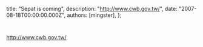 
  title: "Sepat is coming",
  description: "http://www.cwb.gov.tw/",
  date: "2007-08-18T00:00:00.000Z",
  authors: [mingster],
};

<p><a href="http://mingster.files.wordpress.com/2007/08/abcd0009.jpg"><img style="display:block;cursor:hand;text-align:center;margin:0 auto 10px;" alt="" src="/img/abcd00091.jpg" border="0" /></a>
<div><a href="http://mingster.files.wordpress.com/2007/08/s1p-2007-08-18-01.jpg"><img style="display:block;cursor:hand;text-align:center;margin:0 auto 10px;" alt="" src="/img/s1p-2007-08-18-011.jpg" border="0" /></a> </div>
<p>
<div>
<div><a href="http://www.cwb.gov.tw/">http://www.cwb.gov.tw/</a></div>
</div>
